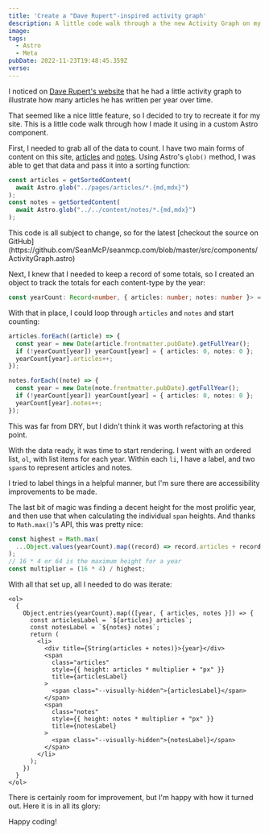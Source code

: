 ```yaml
---
title: 'Create a "Dave Rupert"-inspired activity graph'
description: A little code walk through a the new Activity Graph on my homepage.
image:
tags:
  - Astro
  - Meta
pubDate: 2022-11-23T19:48:45.359Z
verse:
---
```



I noticed on [Dave Rupert's website](https://daverupert.com/archive/) that he
had a little activity graph to illustrate how many articles he has written per
year over time.

That seemed like a nice little feature, so I decided to try to recreate it for
my site. This is a little code walk through how I made it using in a custom
Astro component.

First, I needed to grab all of the data to count. I have two main forms of
content on this site, [articles](/articles) and [notes](/notes). Using Astro's
`glob()` method, I was able to get that data and pass it into a sorting
function:

```ts
const articles = getSortedContent(
  await Astro.glob("../pages/articles/*.{md,mdx}")
);
const notes = getSortedContent(
  await Astro.glob("../../content/notes/*.{md,mdx}")
);
```

<Callout type="info">
  This code is all subject to change, so for the latest [checkout the source on GitHub](https://github.com/SeanMcP/seanmcp.com/blob/master/src/components/ActivityGraph.astro)
</Callout>

Next, I knew that I needed to keep a record of some totals, so I created an
object to track the totals for each content-type by the year:

```ts
const yearCount: Record<number, { articles: number; notes: number }> = {};
```

With that in place, I could loop through `articles` and `notes` and start
counting:

```ts
articles.forEach((article) => {
  const year = new Date(article.frontmatter.pubDate).getFullYear();
  if (!yearCount[year]) yearCount[year] = { articles: 0, notes: 0 };
  yearCount[year].articles++;
});

notes.forEach((note) => {
  const year = new Date(note.frontmatter.pubDate).getFullYear();
  if (!yearCount[year]) yearCount[year] = { articles: 0, notes: 0 };
  yearCount[year].notes++;
});
```

This was far from DRY, but I didn't think it was worth refactoring at this
point.

With the data ready, it was time to start rendering. I went with an ordered
list, `ol`, with list items for each year. Within each `li`, I have a label, and
two `span`s to represent articles and notes.

I tried to label things in a helpful manner, but I'm sure there are
accessibility improvements to be made.

The last bit of magic was finding a decent height for the most prolific year,
and then use that when calculating the individual `span` heights. And thanks to
`Math.max()`'s API, this was pretty nice:

```ts
const highest = Math.max(
  ...Object.values(yearCount).map((record) => record.articles + record.notes)
);
// 16 * 4 or 64 is the maximum height for a year
const multiplier = (16 * 4) / highest;
```

With all that set up, all I needed to do was iterate:

```astro
<ol>
  {
    Object.entries(yearCount).map(([year, { articles, notes }]) => {
      const articlesLabel = `${articles} articles`;
      const notesLabel = `${notes} notes`;
      return (
        <li>
          <div title={String(articles + notes)}>{year}</div>
          <span
            class="articles"
            style={{ height: articles * multiplier + "px" }}
            title={articlesLabel}
          >
            <span class="--visually-hidden">{articlesLabel}</span>
          </span>
          <span
            class="notes"
            style={{ height: notes * multiplier + "px" }}
            title={notesLabel}
          >
            <span class="--visually-hidden">{notesLabel}</span>
          </span>
        </li>
      );
    })
  }
</ol>
```

There is certainly room for improvement, but I'm happy with how it turned out.
Here it is in all its glory:

<ActivityGraph />

Happy coding!
